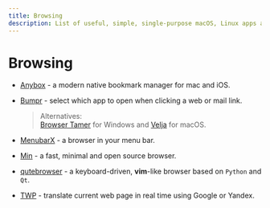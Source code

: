 ```yaml
---
title: Browsing
description: List of useful, simple, single-purpose macOS, Linux apps and tools for everyday problems and tasks.
---
```


# Browsing

- [Anybox](https://anybox.cc/) - a modern native bookmark manager for mac and iOS. <nobr className="v-align"><i className="ri-apple-line"></i> <i className="ri-money-dollar-circle-line"></i></nobr>

- [Bumpr](https://www.getbumpr.com/) - select which app to open when clicking a web or mail link. <nobr className="v-align"><i className="ri-apple-line"></i> <i className="ri-money-dollar-circle-line"></i></nobr>
  > Alternatives:  
    [Browser Tamer](https://www.aloneguid.uk/projects/bt/) for Windows and [Velja](https://sindresorhus.com/velja) for macOS.

- [MenubarX](https://menubarx.app/) - a browser in your menu bar. <nobr className="v-align"><i className="ri-apple-line"></i></nobr>

- [Min](https://minbrowser.org/) - a fast, minimal and open source browser. <nobr className="v-align"><i className="ri-apple-line"></i> <i className="ri-windows-fill"></i> <i className="ri-ubuntu-line"></i> <i className="ri-open-source-line"></i></nobr>

- [qutebrowser](https://github.com/qutebrowser/qutebrowser) - a keyboard-driven, **vim**-like browser based on `Python` and `Qt`. <nobr className="v-align"><i className="ri-apple-line"></i> <i className="ri-windows-fill"></i> <i className="ri-ubuntu-line"></i> <i className="ri-open-source-line"></i></nobr>

- [TWP](https://addons.mozilla.org/pt-BR/firefox/addon/traduzir-paginas-web/) - translate current web page in real time using Google or Yandex. <nobr className="v-align"><i class="ri-firefox-fill"></i> <i className="ri-open-source-line"></i></nobr>
